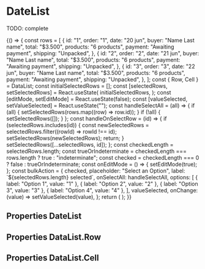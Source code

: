 


<Meta title="Components/DataList" component={DataList} />

# DateList

TODO: complete

<Preview>
  <Story name="default" parameters={{ decorators: [withKnobs, withA11y] }}>
    {() => {
      const rows = [
        {
          id: "1",
          order: "1",
          date: "20 jun",
          buyer: "Name Last name",
          total: "$3.500",
          products: "6 products",
          payment: "Awaiting payment",
          shipping: "Unpacked",
        },
        {
          id: "2",
          order: "2",
          date: "21 jun",
          buyer: "Name Last name",
          total: "$3.500",
          products: "6 products",
          payment: "Awaiting payment",
          shipping: "Unpacked",
        },
        {
          id: "3",
          order: "3",
          date: "22 jun",
          buyer: "Name Last name",
          total: "$3.500",
          products: "6 products",
          payment: "Awaiting payment",
          shipping: "Unpacked",
        },
      ];
      const { Row, Cell } = DataList;
      const initialSelectedRows = [];
      const [selectedRows, setSelectedRows] = React.useState(
        initialSelectedRows,
      );
      const [editMode, setEditMode] = React.useState(false);
      const [valueSelected, setValueSelected] = React.useState("");
      const handleSelectAll = (all) => {
        if (all) {
          setSelectedRows(rows.map((row) => row.id));
        }
        if (!all) {
          setSelectedRows([]);
        }
      };
      const handleOnSelectRow = (id) => {
        if (selectedRows.includes(id)) {
          const newSelectedRows = selectedRows.filter((rowId) => rowId !== id);
          setSelectedRows(newSelectedRows);
          return;
        }
        setSelectedRows([...selectedRows, id]);
      };
      const checkedLength = selectedRows.length;
      const trueOrIndeterminate =
        checkedLength === rows.length ? true : "indeterminate";
      const checked = checkedLength === 0 ? false : trueOrIndeterminate;
      const onEditMode = () => {
        setEditMode(true);
      };
      const bulkAction = {
        checked,
        placeholder: "Select an Option",
        label: `${selectedRows.length} selected`,
        onSelectAll: handleSelectAll,
        options: [
          { label: "Option 1", value: "1" },
          { label: "Option 2", value: "2" },
          { label: "Option 3", value: "3" },
          { label: "Option 4", value: "4" },
        ],
        valueSelected,
        onChange: (value) => setValueSelected(value),
      };
      return (
        <DataList
          ruled
          editMode={editMode}
          onEditMode={onEditMode}
          skeleton={boolean("skeleton", false)}
          bulkAction={bulkAction}
        >
          {rows.map((row, index) => (
            <Row
              key={index}
              id={`${row.order}`}
              onClick={action("OnClick Row")}
              onChange={handleOnSelectRow}
              active={selectedRows.includes(row.id)}
            >
              <Cell width={60}>
                <Text>{row.order}</Text>
              </Cell>
              <Cell alignRight width={40}>
                <Text>{row.date}</Text>
              </Cell>
              <Cell width={60} trimText>
                <Text>{row.buyer}</Text>
              </Cell>
              <Cell width={40} alignRight>
                <Text>{row.total}</Text>
              </Cell>
              <Cell width={100}>
                <Text>{row.products}</Text>
              </Cell>
              <Cell width="auto" extraPadding>
                <Text>{row.payment}</Text>
              </Cell>
              <Cell width="auto" extraPadding>
                <Text>{row.shipping}</Text>
              </Cell>
            </Row>
          ))}
        </DataList>
      );
    }}
  </Story>
</Preview>

## Properties DateList

<Props of={DataList} />

## Properties DataList.Row

<Props of={DataList.Row} />

## Properties DataList.Cell

<Props of={DataList.Cell} />
